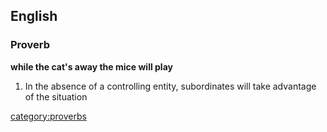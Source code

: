 ==English==
===Proverb===
'''while the cat's away the mice will play'''
#In the absence of a controlling entity, subordinates will take advantage of the situation
[[category:proverbs]]